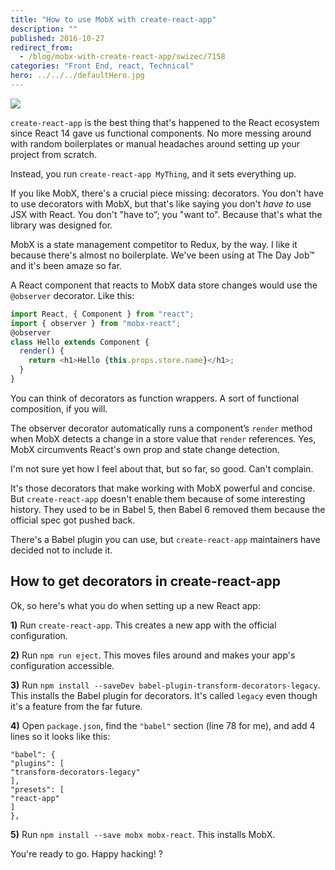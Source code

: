 ```yaml
---
title: "How to use MobX with create-react-app"
description: ""
published: 2016-10-27
redirect_from:
  - /blog/mobx-with-create-react-app/swizec/7158
categories: "Front End, react, Technical"
hero: ../../../defaultHero.jpg
---
```


![](http://swizec.com/blog/wp-content/uploads/2016/10/react-eject.png)

`create-react-app` is the best thing that's happened to the React ecosystem since React 14 gave us functional components. No more messing around with random boilerplates or manual headaches around setting up your project from scratch.

Instead, you run `create-react-app MyThing`, and it sets everything up.

If you like MobX, there's a crucial piece missing: decorators. You don't have to use decorators with MobX, but that's like saying you don't _have to_ use JSX with React. You don't "have to”; you "want to". Because that's what the library was designed for.

MobX is a state management competitor to Redux, by the way. I like it because there's almost no boilerplate. We've been using at The Day Job™ and it's been amaze so far.

A React component that reacts to MobX data store changes would use the `@observer` decorator. Like this:

```javascript
import React, { Component } from "react";
import { observer } from "mobx-react";
@observer
class Hello extends Component {
  render() {
    return <h1>Hello {this.props.store.name}</h1>;
  }
}
```

You can think of decorators as function wrappers. A sort of functional composition, if you will.

The observer decorator automatically runs a component’s `render` method when MobX detects a change in a store value that `render` references. Yes, MobX circumvents React's own prop and state change detection.

I'm not sure yet how I feel about that, but so far, so good. Can't complain.

It's those decorators that make working with MobX powerful and concise. But `create-react-app` doesn't enable them because of some interesting history. They used to be in Babel 5, then Babel 6 removed them because the official spec got pushed back.

There's a Babel plugin you can use, but `create-react-app` maintainers have decided not to include it.

## How to get decorators in create-react-app

Ok, so here's what you do when setting up a new React app:

**1)** Run `create-react-app`. This creates a new app with the official configuration.

**2)** Run `npm run eject`. This moves files around and makes your app's configuration accessible.

**3)** Run `npm install --saveDev babel-plugin-transform-decorators-legacy`. This installs the Babel plugin for decorators. It's called `legacy` even though it's a feature from the far future.

**4)** Open `package.json`, find the `"babel"` section (line 78 for me), and add 4 lines so it looks like this:

    "babel": {
    "plugins": [
    "transform-decorators-legacy"
    ],
    "presets": [
    "react-app"
    ]
    },

**5)** Run `npm install --save mobx mobx-react`. This installs MobX.

You're ready to go. Happy hacking! ?
